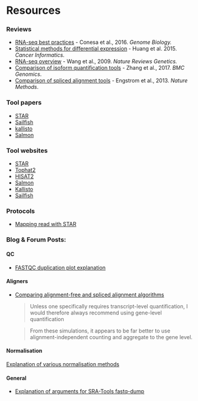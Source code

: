 # Resources

### Reviews

* [RNA-seq best practices](https://genomebiology.biomedcentral.com/articles/10.1186/s13059-016-0881-8) - Conesa et al., 2016. *Genome Biology.*
* [Statistical methods for differential expression](https://www.ncbi.nlm.nih.gov/pubmed/26688660) - Huang et al. 2015. *Cancer Informatics.*
* [RNA-seq overview](https://www.ncbi.nlm.nih.gov/pubmed/19015660) - Wang et al., 2009. *Nature Reviews Genetics.*
* [Comparison of isoform quantification tools](https://bmcgenomics.biomedcentral.com/articles/10.1186/s12864-017-4002-1) - Zhang et al., 2017. *BMC Genomics*.
* [Comparison of spliced alignment tools](http://www.nature.com/nmeth/journal/v10/n12/full/nmeth.2722.html) - Engstrom et al., 2013. *Nature Methods*.

### Tool papers

* [STAR](https://www.ncbi.nlm.nih.gov/pubmed/23104886)
* [Sailfish](http://www.nature.com/nbt/journal/v32/n5/full/nbt.2862.html)
* [kallisto](http://www.nature.com/nbt/journal/v34/n5/full/nbt.3519.html)
* [Salmon](http://www.biorxiv.org/content/early/2015/10/03/021592)

### Tool websites

* [STAR](https://github.com/alexdobin/STAR)
* [Tophat2](http://ccb.jhu.edu/software/tophat/index.shtml)
* [HISAT2](http://ccb.jhu.edu/software/hisat2/index.shtml)
* [Salmon](https://combine-lab.github.io/salmon/)
* [Kallisto](https://pachterlab.github.io/kallisto/about)
* [Sailfish](http://www.cs.cmu.edu/~ckingsf/software/sailfish/)

### Protocols

* [Mapping read with STAR](https://www.ncbi.nlm.nih.gov/pubmed/26334920)

### Blog & Forum Posts:

#### QC

* [FASTQC duplication plot explanation](https://www.biostars.org/p/107402/)

#### Aligners

* [Comparing alignment-free and spliced alignment algorithms](https://cgatoxford.wordpress.com/2016/08/17/why-you-should-stop-using-featurecounts-htseq-or-cufflinks2-and-start-using-kallisto-salmon-or-sailfish/)

    > Unless one specifically requires transcript-level quantification, I would therefore always recommend using gene-level quantification

    > From these simulations, it appears to be far better to use alignment-independent counting and aggregate to the gene level. 

#### Normalisation

[Explanation of various normalisation methods](https://haroldpimentel.wordpress.com/2014/05/08/what-the-fpkm-a-review-rna-seq-expression-units/)

#### General

* [Explanation of arguments for SRA-Tools fastq-dump](https://edwards.sdsu.edu/research/fastq-dump/)
